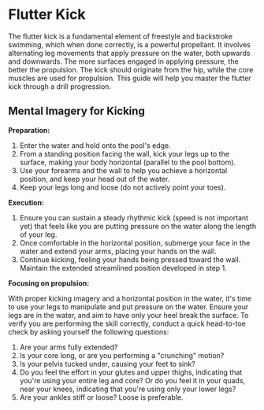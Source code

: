 # Flutter Kick

The flutter kick is a fundamental element of freestyle and backstroke swimming, which when done correctly, is a powerful propellant. It involves alternating leg movements that apply pressure on the water, both upwards and downwards. The more surfaces engaged in applying pressure, the better the propulsion. The kick should originate from the hip, while the core muscles are used for propulsion. This guide will help you master the flutter kick through a drill progression.

## Mental Imagery for Kicking

**Preparation:**

1. Enter the water and hold onto the pool's edge.
2. From a standing position facing the wall, kick your legs up to the surface, making your body horizontal (parallel to the pool bottom).
3. Use your forearms and the wall to help you achieve a horizontal position, and keep your head out of the water.
4. Keep your legs long and loose (do not actively point your toes).

**Execution:**

1. Ensure you can sustain a steady rhythmic kick (speed is not important yet) that feels like you are putting pressure on the water along the length of your leg.
2. Once comfortable in the horizontal position, submerge your face in the water and extend your arms, placing your hands on the wall.
3. Continue kicking, feeling your hands being pressed toward the wall. Maintain the extended streamlined position developed in step 1.

**Focusing on propulsion:**

With proper kicking imagery and a horizontal position in the water, it's time to use your legs to manipulate and put pressure on the water. Ensure your legs are in the water, and aim to have only your heel break the surface. To verify you are performing the skill correctly, conduct a quick head-to-toe check by asking yourself the following questions:

1. Are your arms fully extended?
2. Is your core long, or are you performing a "crunching" motion?
3. Is your pelvis tucked under, causing your feet to sink?
4. Do you feel the effort in your glutes and upper thighs, indicating that you're using your entire leg and core? Or do you feel it in your quads, near your knees, indicating that you're using only your lower legs?
5. Are your ankles stiff or loose? Loose is preferable.
